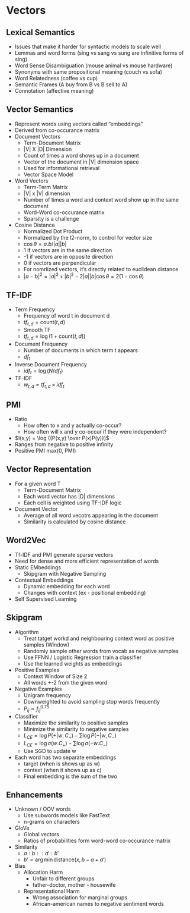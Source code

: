 # Vectors

## Lexical Semantics

-   Issues that make it harder for syntactic models to scale well
-   Lemmas and word forms (sing vs sang vs sung are infinitive forms of sing)
-   Word Sense Disambiguation (mouse animal vs mouse hardware)
-   Synonyms with same propositional meaning (couch vs sofa)
-   Word Relatedness (coffee vs cup)
-   Semantic Frames (A buy from B vs B sell to A)
-   Connotation (affective meaning)

## Vector Semantics

-   Represent words using vectors called "embeddings"
-   Derived from co-occurance matrix
-   Document Vectors
    -   Term-Document Matrix
    -   \|V\| X \|D\| Dimension
    -   Count of times a word shows up in a document
    -   Vector of the document in \|V\| dimension space
    -   Used for informational retrieval
    -   Vector Space Model
-   Word Vectors
    -   Term-Term Matrix\
    -   \|V\| x \|V\| dimension
    -   Number of times a word and context word show up in the same document
    -   Word-Word co-occurance matrix
    -   Sparsity is a challenge
-   Cosine Distance
    -   Normalized Dot Product
    -   Normalized by the l2-norm, to control for vector size
    -   $\cos \theta = a.b / |a||b|$
    -   1 if vectors are in the same direction
    -   -1 if vectors are in opposite direction
    -   0 if vectors are perpendicular
    -   For nomrlized vectors, it's directly related to euclidean distance
    -   $|a - b|^2 = |a|^2 + |b|^2 - 2|a||b|\cos\theta = 2(1 - \cos \theta)$

## TF-IDF

-   Term Frequency
    -   Frequency of word t in document d
    -   $tf_{t,d} = \text{count}(t,d)$
    -   Smooth TF
    -   $tf_{t,d} = \log(1 + \text{count}(t,d))$
-   Document Frequency
    -   Number of documents in which term t appears
    -   $df_t$
-   Inverse Document Frequency
    -   $idf_t = \log(N / df_t)$
-   TF-IDF
    -   $w_{t,d} = tf_{t,d} \times idf_t$

## PMI

-   Ratio
    -   How often to x and y actually co-occur?
    -   How often will x and y co-occur if they were independent?
-   $I(x,y) = \log ({P(x,y) \over P(x)P(y)})$
-   Ranges from negative to positive infinity
-   Positive PMI max(0, PMI)

## Vector Representation

-   For a given word T
    -   Term-Document Matrix
    -   Each word vector has \|D\| dimensions
    -   Each cell is weighted using TF-IDF logic
-   Document Vector
    -   Average of all word vecotrs appearing in the document
    -   Similarity is calculated by cosine distance

## Word2Vec

-   Tf-IDF and PMI generate sparse vectors
-   Need for dense and more efficient representation of words
-   Static EMbeddings
    -   Skipgram with Negative Sampling
-   Contextual Embeddings
    -   Dynamic embedding for each word
    -   Changes with context (ex - positional embedding)
-   Self Supervised Learning

## Skipgram

-   Algorithm
    -   Treat tatget workd and neighbouring context word as positive samples (Window)
    -   Randomly sample other words from vocab as negative samples
    -   Use FFNN / Logistic Regression train a classifier
    -   Use the learned weights as embeddings
-   Positive Examples
    -   Context Window of Size 2
    -   All words +-2 from the given word
-   Negative Examples
    -   Unigram frequency
    -   Downweighted to avoid sampling stop words frequently
    -   $P_{ij} \propto f_{ij}^{0.75}$
-   Classifier
    -   Maximize the similarity to positive samples
    -   Minimize the similarity to negative samples
    -   $L_{CE} = \log P(+ | w,C_+) - \sum \log P(- | w,C_-)$
    -   $L_{CE} = \log \sigma(w . C_+) - \sum \log \sigma(-w . C_-)$
    -   Use SGD to update w
-   Each word has two separate embeddings
    -   target (when is shows up as w)
    -   context (when it shows up as c)
    -   Final embedding is the sum of the two

## Enhancements

-   Unknown / OOV words
    -   Use subwords models like FastText
    -   n-grams on characters
-   GloVe
    -   Global vectors
    -   Ratios of probabilities form word-word co-occurance matrix
-   Similarity
    -   $a:b :: a':b'$
    -   $b' = \arg \min \text{distance}(x, b - a + a')$
-   Bias
    -   Allocation Harm
        -   Unfair to different groups
        -   father-doctor, mother - housewife
    -   Representational Harm
        -   Wrong association for marginal groups
        -   African-american names to negative sentiment words
